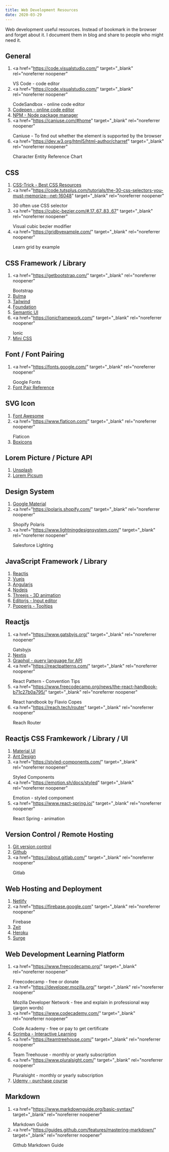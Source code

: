 ```yaml
---
title: Web Development Resources
date: 2020-03-29
---
```


Web development useful resources. Instead of bookmark in the browser and forget about it. I document them in blog and share to people who might need it.

## General

1. <a
     href="https://code.visualstudio.com/"
     target="_blank"
     rel="noreferrer noopener"
   >
     VS Code - code editor
   </a>
2. <a
     href="https://code.visualstudio.com/"
     target="_blank"
     rel="noreferrer noopener"
   >
     CodeSandbox - online code editor
   </a>
3. <a href="https://codepen.io/" target="_blank" rel="noreferrer noopener">
     Codepen - online code editor
   </a>
4. <a href="https://www.npmjs.com/" target="_blank" rel="noreferrer noopener">
     NPM - Node package manager
   </a>
5. <a
     href="https://caniuse.com/#home"
     target="_blank"
     rel="noreferrer noopener"
   >
     Caniuse - To find out whether the element is supported by the browser
   </a>
6. <a
     href="https://dev.w3.org/html5/html-author/charref"
     target="_blank"
     rel="noreferrer noopener"
   >
     Character Entity Reference Chart
   </a>

## CSS

1. <a href="https://css-tricks.com/" target="_blank" rel="noreferrer noopener">
     CSS-Trick - Best CSS Resources
   </a>
2. <a
     href="https://code.tutsplus.com/tutorials/the-30-css-selectors-you-must-memorize--net-16048"
     target="_blank"
     rel="noreferrer noopener"
   >
     30 often use CSS selector
   </a>
3. <a
     href="https://cubic-bezier.com/#.17,.67,.83,.67"
     target="_blank"
     rel="noreferrer noopener"
   >
     Visual cubic bezier modifier
   </a>
4. <a
     href="https://gridbyexample.com/"
     target="_blank"
     rel="noreferrer noopener"
   >
     Learn grid by example
   </a>

## CSS Framework / Library

1. <a
     href="https://getbootstrap.com/"
     target="_blank"
     rel="noreferrer noopener"
   >
     Bootstrap
   </a>
2. <a href="https://bulma.io/" target="_blank" rel="noreferrer noopener">
     Bulma
   </a>
3. <a href="https://tailwindcss.com/" target="_blank" rel="noreferrer noopener">
     Tailwind
   </a>
4. <a href="https://get.foundation/" target="_blank" rel="noreferrer noopener">
     Foundation
   </a>
5. <a href="https://semantic-ui.com/" target="_blank" rel="noreferrer noopener">
     Semantic UI
   </a>
6. <a
     href="https://ionicframework.com/"
     target="_blank"
     rel="noreferrer noopener"
   >
     Ionic
   </a>
7. <a href="https://minicss.org/" target="_blank" rel="noreferrer noopener">
     Mini CSS
   </a>

## Font / Font Pairing

1. <a
     href="https://fonts.google.com/"
     target="_blank"
     rel="noreferrer noopener"
   >
     Google Fonts
   </a>
1. <a href="https://fontpair.co/" target="_blank" rel="noreferrer noopener">
     Font Pair Reference
   </a>

## SVG Icon

1. <a href="https://fontawesome.com/" target="_blank" rel="noreferrer noopener">
     Font Awesome
   </a>
2. <a
     href="https://www.flaticon.com/"
     target="_blank"
     rel="noreferrer noopener"
   >
     Flaticon
   </a>
3. <a href="https://boxicons.com/" target="_blank" rel="noreferrer noopener">
     Boxicons
   </a>

## Lorem Picture / Picture API

1. <a href="https://unsplash.com/" target="_blank" rel="noreferrer noopener">
     Unsplash
   </a>
2. <a href="https://picsum.photos/" target="_blank" rel="noreferrer noopener">
     Lorem Picsum
   </a>

## Design System

1. <a href="https://material.io/" target="_blank" rel="noreferrer noopener">
     Google Material
   </a>
2. <a
     href="https://polaris.shopify.com/"
     target="_blank"
     rel="noreferrer noopener"
   >
     Shopify Polaris
   </a>
3. <a
     href="https://www.lightningdesignsystem.com/"
     target="_blank"
     rel="noreferrer noopener"
   >
     Salesforce Lighting
   </a>

## JavaScript Framework / Library

1. <a href="https://reactjs.org/" target="_blank" rel="noreferrer noopener">
     Reactjs
   </a>
2. <a href="https://vuejs.org/" target="_blank" rel="noreferrer noopener">
     Vuejs
   </a>
3. <a href="https://angularjs.org/" target="_blank" rel="noreferrer noopener">
     Angularjs
   </a>
4. <a href="https://nodejs.org/en/" target="_blank" rel="noreferrer noopener">
     Nodejs
   </a>
5. <a href="https://threejs.org/" target="_blank" rel="noreferrer noopener">
     Threejs - 3D animation
   </a>
6. <a href="https://editorjs.io/" target="_blank" rel="noreferrer noopener">
     Editorjs - Input editor
   </a>
7. <a href="https://popper.js.org/" target="_blank" rel="noreferrer noopener">
     Popperjs - Tooltips
   </a>

## Reactjs

1. <a
     href="https://www.gatsbyjs.org/"
     target="_blank"
     rel="noreferrer noopener"
   >
     Gatsbyjs
   </a>
2. <a href="https://nextjs.org/" target="_blank" rel="noreferrer noopener">
     Nextjs
   </a>
3. <a href="https://graphql.org/" target="_blank" rel="noreferrer noopener">
     Graphql - query language for API
   </a>
4. <a
     href="https://reactpatterns.com/"
     target="_blank"
     rel="noreferrer noopener"
   >
     React Pattern - Convention Tips
   </a>
5. <a
     href="https://www.freecodecamp.org/news/the-react-handbook-b71c27b0a795/"
     target="_blank"
     rel="noreferrer noopener"
   >
     React handbook by Flavio Copes
   </a>
6. <a
     href="https://reach.tech/router"
     target="_blank"
     rel="noreferrer noopener"
   >
     Reach Router
   </a>

## Reactjs CSS Framkework / Library / UI

1. <a href="https://material-ui.com/" target="_blank" rel="noreferrer noopener">
     Material UI
   </a>
2. <a href="https://ant.design/" target="_blank" rel="noreferrer noopener">
     Ant Design
   </a>
3. <a
     href="https://styled-components.com/"
     target="_blank"
     rel="noreferrer noopener"
   >
     Styled Components
   </a>
4. <a
     href="https://emotion.sh/docs/styled"
     target="_blank"
     rel="noreferrer noopener"
   >
     Emotion - styled compoment
   </a>
5. <a
     href="https://www.react-spring.io/"
     target="_blank"
     rel="noreferrer noopener"
   >
     React Spring - animation
   </a>

## Version Control / Remote Hosting

1. <a href="https://git-scm.com/" target="_blank" rel="noreferrer noopener">
     Git version control
   </a>
2. <a href="https://github.com/" target="_blank" rel="noreferrer noopener">
     Github
   </a>
3. <a
     href="https://about.gitlab.com/"
     target="_blank"
     rel="noreferrer noopener"
   >
     Gitlab
   </a>

## Web Hosting and Deployment

1. <a href="https://www.netlify.com/" target="_blank" rel="noreferrer noopener">
     Netlify
   </a>
2. <a
     href="https://firebase.google.com"
     target="_blank"
     rel="noreferrer noopener"
   >
     Firebase
   </a>
3. <a href="https://zeit.co/" target="_blank" rel="noreferrer noopener">
     Zeit
   </a>
4. <a href="https://www.heroku.com/" target="_blank" rel="noreferrer noopener">
     Heroku
   </a>
5. <a href="https://surge.sh/" target="_blank" rel="noreferrer noopener">
     Surge
   </a>

## Web Development Learning Platform

1. <a
     href="https://www.freecodecamp.org/"
     target="_blank"
     rel="noreferrer noopener"
   >
     Freecodecamp - free or donate
   </a>
2. <a
     href="https://developer.mozilla.org/"
     target="_blank"
     rel="noreferrer noopener"
   >
     Mozilla Developer Network - free and explain in professional way (jargon
     words)
   </a>
3. <a
     href="https://www.codecademy.com/"
     target="_blank"
     rel="noreferrer noopener"
   >
     Code Academy - free or pay to get certificate
   </a>
4. <a href="https://scrimba.com/" target="_blank" rel="noreferrer noopener">
     Scrimba - Interactive Learning
   </a>
5. <a
     href="https://teamtreehouse.com/"
     target="_blank"
     rel="noreferrer noopener"
   >
     Team Treehouse - monthly or yearly subscription
   </a>
6. <a
     href="https://www.pluralsight.com/"
     target="_blank"
     rel="noreferrer noopener"
   >
     Pluralsight - monthly or yearly subscription
   </a>
7. <a href="https://www.udemy.com/" target="_blank" rel="noreferrer noopener">
     Udemy - purchase course
   </a>

## Markdown

1.  <a
      href="https://www.markdownguide.org/basic-syntax/"
      target="_blank"
      rel="noreferrer noopener"
    >
      Markdown Guide
    </a>
2.  <a
      href="https://guides.github.com/features/mastering-markdown/"
      target="_blank"
      rel="noreferrer noopener"
    >
      Github Markdown Guide
    </a>
